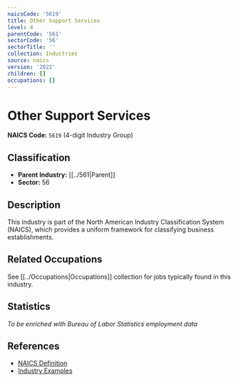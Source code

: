 ```yaml
---
naicsCode: '5619'
title: Other Support Services
level: 4
parentCode: '561'
sectorCode: '56'
sectorTitle: ''
collection: Industries
source: naics
version: '2022'
children: []
occupations: []
---
```

# Other Support Services

**NAICS Code:** `5619` (4-digit Industry Group)

## Classification

- **Parent Industry:** [[../561|Parent]]
- **Sector:** 56

## Description

This industry is part of the North American Industry Classification System (NAICS), which provides a uniform framework for classifying business establishments.

## Related Occupations

See [[../Occupations|Occupations]] collection for jobs typically found in this industry.

## Statistics

*To be enriched with Bureau of Labor Statistics employment data*

## References

- [NAICS Definition](https://www.census.gov/naics/)
- [Industry Examples](https://www.census.gov/naics/2022NAICS/)
